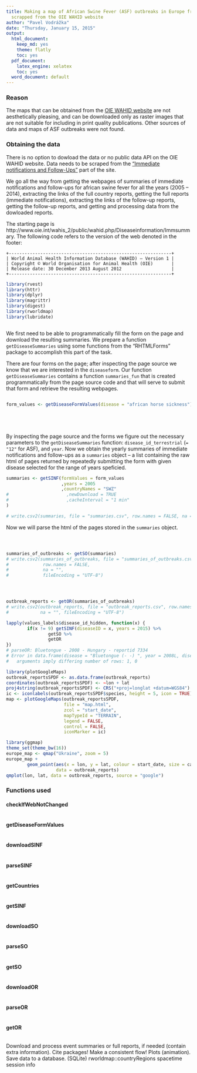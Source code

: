```yaml
---
title: Making a map of African Swine Fever (ASF) outbreaks in Europe from the data
  scrapped from the OIE WAHID website
author: "Pavel Vodrážka"
date: "Thursday, January 15, 2015"
output:
  html_document:
    keep_md: yes
    theme: flatly
    toc: yes
  pdf_document:
    latex_engine: xelatex
    toc: yes
  word_document: default
---
```


### Reason

The maps that can be obtained from the [OIE WAHID website](http://www.oie.int/wahis_2/public/wahid.php/Diseaseinformation/Diseaseoutbreakmaps) are not aesthetically 
pleasing, and can be downloaded only as raster images that are not suitable for 
including in print quality publications. Other sources of data and maps of ASF 
outbreaks were not found.

### Obtaining the data

There is no option to dowload the data or no public data API on the OIE WAHID 
website. Data needs to be scraped from the ["Immediate notifications and 
Follow-Ups"](http://www.oie.int/wahis_2/public/wahid.php/Diseaseinformation/Immsummary) part of the site.

We go all the way from getting the webpages of summaries of immediate 
notifications and follow-ups for african swine fever for all the years (2005 -- 
2014), extracting the links of the full country reports, getting the full 
reports (immediate notifications), extracting the links of the follow-up 
reports, getting the follow-up reports, and getting and processing data from the 
dowloaded reports.

The starting page is http://www.oie.int/wahis_2/public/wahid.php/Diseaseinformation/Immsummary. The following code refers to the version of the web denoted in the 
footer:
```
+--------------------------------------------------------------+
| World Animal Health Information Database (WAHID) – Version 1 |
| Copyright © World Organisation for Animal Health (OIE)       |
| Release date: 30 December 2013 August 2012                   |
+--------------------------------------------------------------+
```
```r
library(rvest)
library(httr)
library(dplyr)
library(magrittr)
library(digest)
library(rworldmap)
library(lubridate)
```

```r
```

We first need to be able to programmatically fill the form on the page and download 
the resulting summaries. We prepare a function `getDiseaseSummaries` using some 
functions from the "RHTMLForms" package to accomplish this part of the task.

There are four forms on the page; after inspecting the page source we know that 
we are interested in the `diseaseform`. Our function `getDiseaseSummaries` 
contains a function `summaries_fun` that is created programmatically from the 
page source code and that will serve to submit that form and retrieve the 
resulting webpages.

```r
```

```r
form_values <- getDiseaseFormValues(disease = "african horse sickness")
```

```r
```

```r
```

```r
```

```r
```

By inspecting the page source and the forms we figure out the necessary 
parameters to the `getDiseaseSummaries` function: `disease_id_terrestrial` 
(`= "12"` for ASF), and `year`. Now we obtain the yearly summaries of immediate 
notifications and follow-ups as a `summaries` object -- a list containing the raw 
html of pages returned by repeatedly submitting the form with given disease selected 
for the range of years speficied.

```r
summaries <- getSINF(formValues = form_values
                     ,years = 2005
                     ,countryNames = "SWZ"
#                      ,newDownload = TRUE
#                      ,cacheInterval = "1 min"
)

# write.csv2(summaries, file = "summaries.csv", row.names = FALSE, na = "", fileEncoding = "UTF-8")
```

Now we will parse the html of the pages stored in the `summaries` object.

[//]: # (Finish here)

```r
```

```r
```

```r
```

```r
summaries_of_outbreaks <- getSO(summaries)
# write.csv2(summaries_of_outbreaks, file = "summaries_of_outbreaks.csv",
#             row.names = FALSE,
#             na = "",
#             fileEncoding = "UTF-8")
```

```r
```

```r
```

```r
```

```r
outbreak_reports <- getOR(summaries_of_outbreaks)
# write.csv2(outbreak_reports, file = "outbreak_reports.csv", row.names = FALSE,
#            na = "", fileEncoding = "UTF-8")
```

```r
lapply(values_labels$disease_id_hidden, function(x) {
        if(x != 9) getSINF(diseaseID = x, years = 2015) %>%
                getSO %>%
                getOR
})
# parseOR: Bluetongue - 2008 - Hungary - reportid 7334
# Error in data.frame(disease = "Bluetongue (- -) ", year = 2008L, disease_id_hidden = 9L,  : 
#   arguments imply differing number of rows: 1, 0
```


```r
library(plotGoogleMaps)
outbreak_reportsSPDF <- as.data.frame(outbreak_reports)
coordinates(outbreak_reportsSPDF) <- ~lon + lat
proj4string(outbreak_reportsSPDF) <- CRS("+proj=longlat +datum=WGS84")
ic <- iconlabels(outbreak_reportsSPDF$species, height = 5, icon = TRUE)
map <- plotGoogleMaps(outbreak_reportsSPDF,
                      file = "map.html",
                      zcol = "start_date",
                      mapTypeId = "TERRAIN",
                      legend = FALSE,
                      control = FALSE,
                      iconMarker = ic)

library(ggmap)
theme_set(theme_bw(16))
europe_map <- qmap("Ukraine", zoom = 5)
europe_map +
        geom_point(aes(x = lon, y = lat, colour = start_date, size = cases_total),
                   data = outbreak_reports)
qmplot(lon, lat, data = outbreak_reports, source = "google")

```

### Functions used
#### checkIfWebNotChanged
```r
```

#### getDiseaseFormValues
```r
```

#### downloadSINF
```r
```

#### parseSINF
```r
```

#### getCountries
```r
```

#### getSINF
```r
```

#### downloadSO
```r
```

#### parseSO
```r
```

#### getSO
```r
```

#### downloadOR
```r
```

#### parseOR
```r
```

#### getOR
```r
```



Download and process event summaries or full reports, if needed (contain extra information).
Cite packages!
Make a consistent flow!
Plots (animation).
Save data to a database. (SQLite)
rworldmap::countryRegions
spacetime
session info
